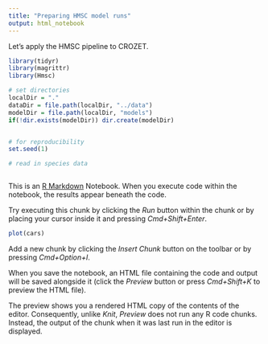```yaml
---
title: "Preparing HMSC model runs"
output: html_notebook
---
```


Let's apply the HMSC pipeline to CROZET.


```r
library(tidyr)
library(magrittr)
library(Hmsc)

# set directories
localDir = "."
dataDir = file.path(localDir, "../data")
modelDir = file.path(localDir, "models")
if(!dir.exists(modelDir)) dir.create(modelDir)


# for reproducibility
set.seed(1)

# read in species data



```






This is an [R Markdown](http://rmarkdown.rstudio.com) Notebook. When you execute code within the notebook, the results appear beneath the code. 

Try executing this chunk by clicking the *Run* button within the chunk or by placing your cursor inside it and pressing *Cmd+Shift+Enter*. 

```r
plot(cars)
```

Add a new chunk by clicking the *Insert Chunk* button on the toolbar or by pressing *Cmd+Option+I*.

When you save the notebook, an HTML file containing the code and output will be saved alongside it (click the *Preview* button or press *Cmd+Shift+K* to preview the HTML file). 

The preview shows you a rendered HTML copy of the contents of the editor. Consequently, unlike *Knit*, *Preview* does not run any R code chunks. Instead, the output of the chunk when it was last run in the editor is displayed.


